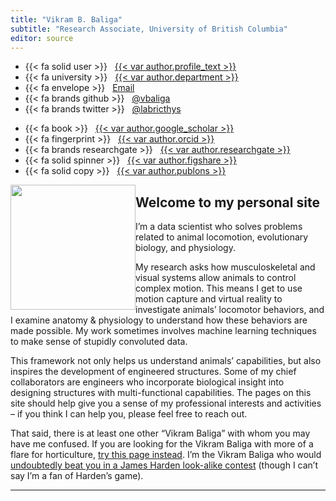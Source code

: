 ```yaml
---
title: "Vikram B. Baliga"
subtitle: "Research Associate, University of British Columbia"
editor: source
---
```


<!-- Global site tag (gtag.js) - Google Analytics -->

```{=html}
<script async src="https://www.googletagmanager.com/gtag/js?id=G-ENXZZXR1H8"></script>
```
```{=html}
<script>
  window.dataLayer = window.dataLayer || [];
  function gtag(){dataLayer.push(arguments);}
  gtag('js', new Date());

  gtag('config', 'G-ENXZZXR1H8');
</script>
```
::: {.grid .course-details .course-details-smaller}
::: {.g-col-6 .g-col-md-3}
-   {{< fa solid user >}}  
    [{{< var author.profile_text >}}](%7B%7B%3C%20var%20author.department_profile_url%20%3E%7D%7D)
-   {{< fa university >}}  
    [{{< var author.department >}}](%7B%7B%3C%20var%20author.department_url%20%3E%7D%7D)
-   {{< fa envelope >}}   <a href="mailto:{{< var author.email >}}">Email</a>
-   {{< fa brands github >}}  
    [\@vbaliga](%7B%7B%3C%20var%20author.github_url%20%3E%7D%7D)
-   {{< fa brands twitter >}}  
    [\@labricthys](https://www.twitter.com/%7B%7B%3C%20var%20author.twitter%20%3E%7D%7D)
:::

::: {.g-col-6 .g-col-md-3}
-   {{< fa book >}}  
    [{{< var author.google_scholar >}}](%7B%7B%3C%20var%20author.google_scholar_url%20%3E%7D%7D)
-   {{< fa fingerprint >}}  
    [{{< var author.orcid >}}](%7B%7B%3C%20var%20author.orcid_url%20%3E%7D%7D)
-   {{< fa brands researchgate >}}  
    [{{< var author.researchgate >}}](%7B%7B%3C%20var%20author.researchgate_url%20%3E%7D%7D)
-   {{< fa solid spinner >}}  
    [{{< var author.figshare >}}](%7B%7B%3C%20var%20author.figshare_url%20%3E%7D%7D)
-   {{< fa solid copy >}}  
    [{{< var author.publons >}}](%7B%7B%3C%20var%20author.publons_url%20%3E%7D%7D)
:::
:::

![](images/vikram_baliga.jpg){fig-alt="Vikram B. Baliga" style="float:left;"
width="200"}

## Welcome to my personal site

I'm a data scientist who solves problems related to animal locomotion,
evolutionary biology, and physiology.

My research asks how musculoskeletal and visual systems allow animals to control
complex motion. This means I get to use motion capture and virtual reality to
investigate animals' locomotor behaviors, and I examine anatomy & physiology to
understand how these behaviors are made possible. My work sometimes involves
machine learning techniques to make sense of stupidly convoluted data.

This framework not only helps us understand animals' capabilities, but also
inspires the development of engineered structures. Some of my chief
collaborators are engineers who incorporate biological insight into designing
structures with multi-functional capabilities. The pages on this site should
help give you a sense of my professional interests and activities -- if you
think I can help you, please feel free to reach out.

That said, there is at least one other "Vikram Baliga" with whom you may have me
confused. If you are looking for the Vikram Baliga with more of a flare for
horticulture, [try this page
instead](https://www.podchaser.com/creators/vikram-baliga-107a4YrAy8). I'm the
Vikram Baliga who would [undoubtedly beat you in a James Harden look-alike
contest](/images/James-Harden.jpg) (though I can't say I'm a fan of Harden's
game).

--------------------------------------------------------------------------------
